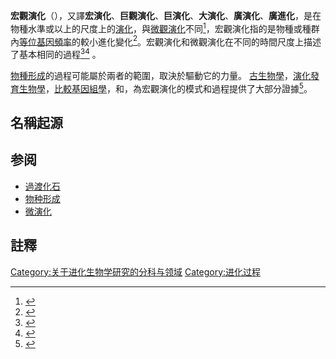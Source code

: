 {{进化生物学}}

'''宏觀演化'''（{{lang-en|Macroevolution}}），又譯'''宏演化'''、'''巨觀演化'''、'''巨演化'''、'''大演化'''、'''廣演化'''、'''廣進化'''，是在物種水準或以上的尺度上的[[演化|演化]]，與[[微演化|微觀演化]]不同<ref>{{Cite book |author=Dobzhansky, Theodosius Grigorievich |authorlink=Theodosius Dobzhansky |title=Genetics and the origin of species |location=New York |publisher=Columbia Univ. Press |year=1937 |page=12|lccn=37033383}}</ref>，宏觀演化指的是物種或種群內[[等位基因頻率|等位基因頻率]]的較小進化變化<ref name=Reznick>{{Cite journal |vauthors=Reznick DN, Ricklefs RE |title=Darwin's bridge between microevolution and macroevolution |journal=Nature |volume=457 |issue=7231 |pages=837–42 |date=February 2009 |pmid=19212402 |doi=10.1038/nature07894}}</ref>。宏觀演化和微觀演化在不同的時間尺度上描述了基本相同的過程<ref>{{cite book |authors=Matzke, Nicholas J. and Gross, Paul R. |year=2006 |chapter=Analyzing Critical Analysis: The Fallback Antievolutionist Strategy |editors=[[Eugenie_Scott|Eugenie Scott]] and [[Glenn_Branch|Glenn Branch]] |title=Not in Our Classrooms: Why Intelligent Design is Wrong for Our Schools |publisher=Beacon Press |location=Boston |isbn=0-80-703278-6 |pages=28–56 |url=https://books.google.ca/books?id=Pr-ZJPcXAvsC |ref=Matzke |access-date=2018-11-15 |archive-date=2018-11-15 |archive-url=https://web.archive.org/web/20181115112918/https://books.google.ca/books?id=Pr-ZJPcXAvsC |dead-url=no }}</ref><ref name=futu>{{cite book |first=Douglas |last=Futuyma |title=Evolutionary Biology |url=https://archive.org/details/evolutionarybiol0000futu_v2j4 |publisher=Sinauer Associates |year=1998 |page=[https://archive.org/details/evolutionarybiol0000futu_v2j4/page/25 25] |isbn=0-87893-189-9}}</ref> 。

[[物種形成|物種形成]]的過程可能屬於兩者的範圍，取決於驅動它的力量。 [[古生物學|古生物學]]，[[演化發育生物學|演化發育生物學]]，[[比較基因組學|比較基因組學]]，和{{le|基因組學的地層學|Genomic phylostratigraphy}}，為宏觀演化的模式和過程提供了大部分證據<ref>{{Cite web|url=https://www.coursehero.com/file/p49lji/Maintained-gene-flow-between-two-populations-can-also-lead-to-a-combination-of/|title=Maintained gene flow between two populations can also lead to a combination of|website=www.coursehero.com|language=en|access-date=2018-09-12|archive-date=2018-09-13|archive-url=https://web.archive.org/web/20180913002230/https://www.coursehero.com/file/p49lji/Maintained-gene-flow-between-two-populations-can-also-lead-to-a-combination-of/|dead-url=no}}</ref>。

==名稱起源==

==参阅==
* [[過渡化石|過渡化石]]
* [[物种形成|物种形成]]
*[[微演化|微演化]]

==註釋==
{{reflist}}

{{evolution-stub}}

{{进化}}
{{生物学}}

[[Category:关于进化生物学研究的分科与领域|Category:关于进化生物学研究的分科与领域]]
[[Category:进化过程|Category:进化过程]]
